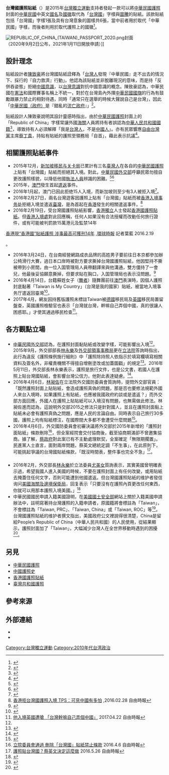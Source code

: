 
{{Taiwan Independence Movement}}
'''台灣國護照貼紙'''（{{lang-en|Taiwan Passport Sticker}}）是2015年[[台灣獨立運動|台灣獨立運動]]支持者發起一款可以將[[中華民國護照|中華民國護照]]封面的[[中華民國|中華民國]]中英文[[國名|國名]]及[[中華民國國徽|國徽]]取代為「[[台灣國|台灣國]]」字樣與[[圖騰|圖騰]]的貼紙。該款貼紙包括「台灣國」字樣1張及具有台灣意象的圖樣共6張，當中前者用於取代「中華民國」字樣，而後者則用於取代護照上的國徽<ref name="LTN0723">{{cite news|url=http://news.ltn.com.tw/news/politics/breakingnews/1388308|title=「台灣國」護照影響出入境？設計者說出「ROC」的困擾|work=[[自由時報電子報|自由時報電子報]]|date=2015-07-23|accessdate=2015-10-13|archive-date=2015-10-26|archive-url=https://web.archive.org/web/20151026173551/http://news.ltn.com.tw/news/politics/breakingnews/1388308|dead-url=no}}</ref>。

[[File:REPUBLIC_OF_CHINA_(TAIWAN)_PASSPORT_2020.png|thumb]]封面<br>（2020年9月2日公布，2021年1月11日開放申請）]]

== 設計理念 ==
貼紙設計者[[陳致豪|陳致豪]]將台灣國貼紙詮釋為「[[台灣人|台灣人]]發現『中華民國』走不出去的情況下、採行的『自力救濟』行動」。他認為該貼紙並非脫離現況的意味，而是持「反併吞姿態」拒絕[[大中華主義|中國意識]]，以[[台灣意識|台灣意識]]對抗中國意識的概念。陳致豪認為，中華民國在[[中華民國憲法|憲法]]和國際賽事名稱上不統一，對於在台灣島內外揮[[中華民國國旗|中華民國國旗]]的行為有鼓勵跟暴力禁止的相對待遇，同時「通常只在選舉的時候大聲說自己是台灣」，因此「[[中華民國政府|中華民國（政府）]]是『錯亂的[[流亡政府|流亡政府]]』」<ref>{{cite news|url=http://news.ltn.com.tw/news/politics/breakingnews/1453863|title=外交部指台灣國貼紙違法 設計者：是在害怕什麼？|work=政治|publisher=[[自由時報|自由時報]]|date=2015年9月23日|accessdate=2015年10月18日|archive-date=2019年6月29日|archive-url=https://web.archive.org/web/20190629164757/https://news.ltn.com.tw/news/politics/breakingnews/1453863|dead-url=no}}</ref>。

貼紙設計人陳致豪說明其設計靈感時指出，由於[[中華民國護照|中華民國護照]]封面上的「Republic of China」字樣常讓外國[[海關|海關]]人員將持有者誤認為[[中華人民共和國國籍|中華人民共和國國籍]]<ref>{{cite news|url=http://news.ltn.com.tw/news/politics/breakingnews/1592206|title=辦免稅國籍被打成中國超無奈！他轟「護照寫CHINA怪誰？」|work=政治|publisher=[[自由時報|自由時報]]|date=2016年2月2日|accessdate=2016年5月30日|archive-date=2019年7月6日|archive-url=https://web.archive.org/web/20190706133119/https://news.ltn.com.tw/news/politics/breakingnews/1592206|dead-url=no}}</ref>，導致持有人必須解釋「我是[[台灣人|台灣人]]，不是[[中國人|中國人]]」。亦有民眾響應[[自由台灣黨|自由台灣黨]]主席[[蔡丁貴|蔡丁貴]]，持貼有貼紙的護照至領務局「自首」，藉此表示抗議<ref>{{cite news|url=http://udn.com/news/story/6656/1209852|author=許依晨|title=護照貼台灣國 30人自首|work=要聞/政治|publisher=[[聯合報|聯合報]]|date=2015年9月25日|accessdate=2015年12月3日|archive-date=2019年6月22日|archive-url=https://web.archive.org/web/20190622071505/https://udn.com/news/story/6656/1209852|dead-url=no}}</ref>。

== 相關護照貼紙事件 ==
* 2015年12月，[[移民与关卡局|新加坡移民与关卡局]]已累計有三名[[臺灣人|臺灣人]]在各自的[[中華民國護照|中華民國護照]]上貼有「台灣國」貼紙而拒絕其入境。對此，[[中華民國外交部|中華民國外交部]]呼籲民眾勿擅自更改護照樣貌，以降低他國[[執法人員|執法人員]]辨識的困難。<ref>{{cite news|title=護照撕下「台灣國」貼紙 仍遭星國拒入境|url=http://www.rti.org.tw/m/news/detail/?recordId=239012|author=張德厚|publisher=rti|date=2015-12-08|accessdate=2015-12-14|archive-url=https://web.archive.org/web/20151222095635/http://www.rti.org.tw/m/news/detail/?recordId=239012|archive-date=2015-12-22|dead-url=yes}}</ref><ref>{{cite news|url=http://www.setn.com/News.aspx?NewsID=110962|title=「台灣國」貼紙遭星國拒絕入境 網友：愛貼就要負起責任|author=|work=政治中心|publisher=[[三立新聞網|三立新聞網]]|date=2015年12月8日|accessdate=2015年12月14日|archive-date=2016年3月4日|archive-url=https://web.archive.org/web/20160304232141/http://www.setn.com/News.aspx?NewsID=110962|dead-url=no}}</ref>
* 2015年，[[澳門|澳門]]發生首起[[遣返|遣返]]事件。
* 2016年1月起，澳门已因此拒绝15人入境，而新加坡则至少有3人被拒入境<ref>{{Cite web|url=https://www.rfi.fr/cn/%E4%B8%AD%E5%9B%BD/20160228-%E6%8A%A4%E7%85%A7%E8%B4%B4%E3%80%8C%E5%8F%B0%E6%B9%BE%E5%9B%BD%E3%80%8D-%E4%B8%A4%E4%BA%BA%E8%A2%AB%E6%8B%92%E5%85%A5%E9%A6%99%E6%B8%AF|title=护照贴「台湾国」 两人被拒入香港|accessdate=2022-04-15|author=香港特约记者：麦燕庭|date=2016-02-28|work=|publisher=RFI-法国国际广播电台网站|quote=其中，澳门自今年一月起已拒绝15名有相同情况的台湾人入境，而新加坡则至少有3人因此被拒入境[……]|language=Zh-hans|archive-date=2022-04-15|archive-url=https://web.archive.org/web/20220415150818/https://www.rfi.fr/cn/%E4%B8%AD%E5%9B%BD/20160228-%E6%8A%A4%E7%85%A7%E8%B4%B4%E3%80%8C%E5%8F%B0%E6%B9%BE%E5%9B%BD%E3%80%8D-%E4%B8%A4%E4%BA%BA%E8%A2%AB%E6%8B%92%E5%85%A5%E9%A6%99%E6%B8%AF}}</ref>。
* 2016年2月27日，兩名台灣遊客因護照上貼有「台灣國」貼紙而被[[香港入境事务处|香港入境事务处]]拒絕入境並遣返[[臺灣|臺灣]]，是為首起在[[香港|香港]]發生的相關遣返事件。<ref>[http://news.ltn.com.tw/news/politics/breakingnews/1615619 香港拒台灣國護照入境 TPS：可見中國有多怕] {{Wayback|url=http://news.ltn.com.tw/news/politics/breakingnews/1615619 |date=20190613142246 }},2016.02.28 自由時報</ref>
* 2016年2月19日，受台灣國護照貼紙影響，[[香港獨立|香港獨立]]人士發起[[香港國護照貼紙|香港國護照貼紙]]。但[[香港入境處|香港入境處]]對此回應稱，任何人如果沒有合法授權而改動任何旅行證件，或有可能被判罰款15萬港元及監禁14年<REF>
[http://news.sina.com.cn/c/gat/2016-02-19/doc-ifxprucs6230615.shtml 香港現“香港國”貼紙護照 涉事最高可獲刑14年] {{Wayback|url=http://news.sina.com.cn/c/gat/2016-02-19/doc-ifxprucs6230615.shtml |date=20190603232955 }},[[環球時報|環球時報]] 記者葉藍 2016.2.19
</REF>。
* 2016年3月24日，在台南經營網路成衣品牌的高姓男子要前往日本京都參加辦公椅滑行大賽，過日本口岸時被對方要求撕掉台灣國護照貼紙，他因堅持不撕被帶到小房間，由一位入国管理局人員帶翻譯來與他溝通，雙方僵持了一會兒，他最後妥協願意撕掉，但要求貼在胸口，入国管理局也表示沒問題。<ref>{{Cite web |url=http://udn.com/news/story/7314/1586902 |title=日海關擋「台灣國」護照 他嘆：認同自己好困難 |access-date=2016-09-11 |archive-date=2019-06-22 |archive-url=https://web.archive.org/web/20190622151252/https://udn.com/news/story/7314/1586902 |dead-url=no }}</ref>
* 2016年4月14日，台籍蘇姓女子（[[舞者|舞者]]）隨舞團前往[[澳門|澳門]]表演時，因個人護照封底黏著「Taiwan is My Country」（台灣是我的國家）貼紙，被當地入境事务厅遣返回臺灣<ref>{{cite news|title=護照貼紙再惹議 台女遭澳門遣返|url=http://www.epochtimes.com.tw/n164343/|publisher=大紀元時報|date=2016-04-20|author=蕭軒|accessdate=2016-04-20|archive-date=2020-03-05|archive-url=https://web.archive.org/web/20200305085847/http://www.epochtimes.com.tw/n164343/|dead-url=no}}</ref>。
*2017年4月，網友因持舊版護照未標註Taiwan被[[德國|德國]]移民局及[[英國|英國]]移民局置留盤查，英國護照檢驗官也表示「台灣就台灣，幹嘛自己弄個中國，真的很讓人困惑耶。」才使其通過移民检查<ref>[http://news.ltn.com.tw/news/life/breakingnews/2044722 他入境英國遭嗆 「台灣幹嘛自己弄個中國」] {{Wayback|url=http://news.ltn.com.tw/news/life/breakingnews/2044722 |date=20210212110215 }} 2017.04.22 自由時報</ref>。

== 各方觀點立場 ==
=== {{flag|Republic of China}} ===
* [[中華民國外交部|中華民國外交部]]認為，在護照封面黏貼紙或改變字樣，可能影響出入境<ref name="LTN0723"/>。2015年9月，外交部部長[[林永樂|林永樂]]及[[外交部領事事務局|外交部領事事務局]]更在[[立法院|立法院]]答詢時指出，此行為違反《護照條例施行細則》中「護照除持照人依指示於填寫欄填寫相關資料及簽名外，非權責機關不得擅自增刪塗改或加蓋圖戳」的規定<ref>{{cite news|url=http://www.ettoday.net/news/20150923/569137.htm|title=護照封面貼「台灣國」貼紙　外交部：違法行為|author=黃君瀚|publisher=[[東森新聞雲|東森新聞雲]]|date=2015年9月23日|accessdate=2015年10月13日|archive-date=2019年6月16日|archive-url=https://web.archive.org/web/20190616093146/https://www.ettoday.net/news/20150923/569137.htm|dead-url=no}}</ref>。2016年5月11日，外交部長林永樂表示，護照是旅行文件，也是公文書，若國人在護照上貼台灣國貼紙，會影響台灣公信力，他對此表達疑慮。<ref>{{Cite web |url=http://www.cna.com.tw/news/aipl/201605110395-1.aspx |title=護照貼台灣國 林永樂：影響國家公信力 |access-date=2016-05-24 |archive-date=2017-11-10 |archive-url=https://web.archive.org/web/20171110114945/http://www.cna.com.tw/news/aipl/201605110395-1.aspx |dead-url=no }}</ref>。
* 2016年4月6日，[[林昶佐|林昶佐]]在立法院外交國防委員會質詢時，提問外交部官員：「既然護照封面上貼貼紙，會造成護照真偽的問題，那是否也要修法規範外國人來台入境時，如果護照上有貼紙，也應被我國政府約談或是遣返？」而外交部方面回應，外國人在護照上貼貼紙可以入境沒有問題，也無需做此修法。林昶佐進而認為，這說明外交部2015之修法只是針對國人，並且在護照封面黏上貼紙未必會有護照真偽之問題，應是人民的言論自由。同時表示自己旅行30多國，護照上均有貼紙標注，在國際間大多都不會遭受什麼問題<ref>{{Cite web |url=https://www.youtube.com/watch?v=JGfqcYBq1Tk |title=林昶佐－刪除護照封面不合理限制，保障人民言論自由！ |access-date=2016-07-27 |archive-date=2017-03-07 |archive-url=https://web.archive.org/web/20170307181747/https://www.youtube.com/watch?v=JGfqcYBq1Tk |dead-url=no }}</ref>。
*2016年4月6日，外交國防委員會初審決議將外交部於2015年新增的「護照封面貼紙」條款刪除<ref>[http://news.ltn.com.tw/news/politics/breakingnews/1655819 立院委員會通過 刪除「台灣國」貼紙禁止條款] {{Wayback|url=http://news.ltn.com.tw/news/politics/breakingnews/1655819 |date=20200804150713 }} 2016.4.6 自由時報</ref>，但全案經院會交付協商後，截至協商期滿卻不曾邀集協商。據了解，[[蔡政府|蔡政府]]對此案已有不主動處理默契，全案確定「無限期擱置」。民進黨人士直言，面對兩岸問題，蔡英文總統定調「不生事」，在此原則下，可能挑起爭議的台灣國貼紙條款，「既沒時間表，整件事也完全不急」<ref>[https://tw.appledaily.com/new/realtime/20160526/870894/ 護照貼台灣國？蔡英文決定這麼做] {{Wayback|url=https://tw.appledaily.com/new/realtime/20160526/870894/ |date=20200624160907 }} 2016.5.26 自由時報</ref>。

==={{flag|United States of America}}===
*2016年2月，外交部長[[林永樂|林永樂]]於立法委員[[尤美女|尤美女]]質詢表示，其實美國曾明確表示過，希望我國人進入美國的時候，不要在護照封面上有任何改變，或用貼紙去掩蓋住任何文字，否則可能遭到他國遣返。但台灣國護照貼紙的维护者發信询问[[美國海關及邊境保衛局|美國海關及邊境保衛局]]，回复表示「只要沒有在護照內頁更改任何東西，你就可以用那本護照入境美國。」<ref>{{cite web|url=http://news.ltn.com.tw/news/politics/breakingnews/1611576|title=護照貼有貼紙恐被遣返？ TPS批鬼扯|date=2016-02-24|publisher=自由時報|access-date=2017-11-10|archive-date=2019-06-17|archive-url=https://web.archive.org/web/20190617040835/https://news.ltn.com.tw/news/politics/breakingnews/1611576|dead-url=no}}</ref>
*中華民國國民申請入籍美國證明，在[[美國國土安全部|美國國土安全部]]網站上關於入籍美國申請辦法中，註明寫著持台灣護照的入籍申請者，原國籍將會標註為「Taiwan」，不會標註為「Taiwan, PRC」、「Taiwan, China」或「Taiwan, ROC」等<ref>{{cite web|url=http://www.chinatimes.com/realtimenews/20171027001900-260407|title=美入籍證明只認同「Taiwan」 網批有屁用小英不敢改國名|date=2017-10-27|publisher=中時電子報|access-date=2017-11-10|archive-date=2019-05-02|archive-url=https://web.archive.org/web/20190502210104/https://www.chinatimes.com/realtimenews/20171027001900-260407|dead-url=no}}</ref>。台灣國護照貼紙的维护者撰文指出，美國政府公文裡說得很清楚，China是留給People’s Republic of China（中華人民共和國）的人民使用，從結果顯示，護照封面加了「Taiwan」，大幅減少台灣人在全世界移動時遇到的困擾<ref>{{cite web|url=https://www.ettoday.net/news/20171026/1039353.htm?t=%E7%BE%8E%E8%81%AF%E9%82%A6%E6%94%BF%E5%BA%9C%E7%B6%B2%E7%AB%99%EF%BC%9A%E5%8F%B0%E7%81%A3%E4%BA%BA%E3%80%8C%E5%9C%8B%E7%B1%8D%E5%B0%B1%E6%98%AFTaiwan%E3%80%8D%E3%80%80%E6%96%87%E4%BB%B6%E6%8B%92%E5%AF%ABROC|title=美聯邦政府網站：台灣人「國籍就是Taiwan」文件拒寫ROC|date=2017-10-26|publisher=東森新聞|access-date=2017-11-10|archive-date=2021-02-11|archive-url=https://web.archive.org/web/20210211035448/https://www.ettoday.net/news/20171026/1039353.htm?t=%E7%BE%8E%E8%81%AF%E9%82%A6%E6%94%BF%E5%BA%9C%E7%B6%B2%E7%AB%99%EF%BC%9A%E5%8F%B0%E7%81%A3%E4%BA%BA%E3%80%8C%E5%9C%8B%E7%B1%8D%E5%B0%B1%E6%98%AFTaiwan%E3%80%8D%E3%80%80%E6%96%87%E4%BB%B6%E6%8B%92%E5%AF%ABROC|dead-url=no}}</ref>。

== 另見 ==
* [[中華民國護照|中華民國護照]]
* [[中國護照史|中國護照史]]
*[[香港國護照貼紙|香港國護照貼紙]]
*[[臺灣共和國護照|臺灣共和國護照]]

== 參考來源 ==
{{Reflist|2}}

== 外部連結 ==
* {{Official|http://tps-taiwanpassportsticker.com/|台灣國護照貼紙}}
* {{Facebook|TaiwanPassportSticker}}

[[Category:台灣獨立運動|Category:台灣獨立運動]]
[[Category:2010年代台湾政治|Category:2010年代台湾政治]]